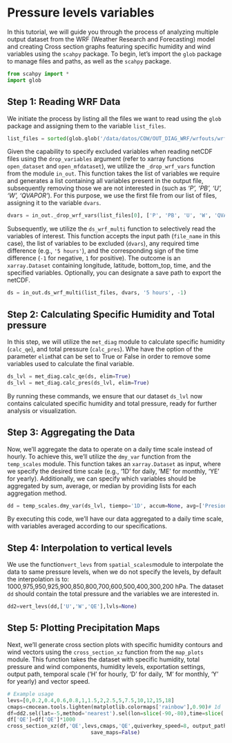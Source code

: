 # Pressure levels variables {.unnumbered}

In this tutorial, we will guide you through the process of analyzing multiple output dataset from the WRF (Weather Research and Forecasting) model and creating Cross section graphs featuring specific humidity and wind variables using the `scahpy` package. To begin, let's import the `glob` package to manage files and paths, as well as the `scahpy` package.

```python
from scahpy import *
import glob
```

## Step 1: Reading WRF Data

We initiate the process by listing all the files we want to read using the `glob` package and assigning them to the variable `list_files`.

```python
list_files = sorted(glob.glob('/data/datos/COW/OUT_DIAG_WRF/wrfouts/wrfout_d01_*'))
```

Given the capability to specify excluded variables when reading netCDF files using the `drop_variables` argument (refer to xarray functions `open_dataset` and `open_mfdataset`), we utilize the `_drop_wrf_vars` function from the module `in_out`. This function takes the list of variables we require and generates a list containing all variables present in the output file, subsequently removing those we are not interested in (such as *'P', 'PB', 'U', 'W', 'QVAPOR'*). For this purpose, we use the first file from our list of files, assigning it to the variable `dvars`.

```python
dvars = in_out._drop_wrf_vars(list_files[0], ['P', 'PB', 'U', 'W', 'QVAPOR'])
```

Subsequently, we utilize the `ds_wrf_multi` function to selectively read the variables of interest. This function accepts the input path (`file_name` in this case), the list of variables to be excluded (`dvars`), any required time difference (e.g., `'5 hours'`), and the corresponding sign of the time difference (`-1` for negative, `1` for positive). The outcome is an `xarray.Dataset` containing longitude, latitude, bottom_top, time, and the specified variables. Optionally, you can designate a save path to export the netCDF.

```python
ds = in_out.ds_wrf_multi(list_files, dvars, '5 hours', -1)
```

## Step 2: Calculating Specific Humidity and Total pressure

In this step, we will utilize the `met_diag` module to calculate specific humidity (`calc_qe`), and total pressure (`calc_pres`). Whe have the option of the parameter `elim`that can be set to True or False in order to remove some variables used to calculate the final variable.

```python
ds_lvl = met_diag.calc_qe(ds, elim=True)
ds_lvl = met_diag.calc_pres(ds_lvl, elim=True)
```

By running these commands, we ensure that our dataset `ds_lvl` now contains calculated specific humidity and total pressure, ready for further analysis or visualization.

## Step 3: Aggregating the Data

Now, we'll aggregate the data to operate on a daily time scale instead of hourly. To achieve this, we'll utilize the `dmy_var` function from the `temp_scales` module. This function takes an `xarray.Dataset` as input, where we specify the desired time scale (e.g., '1D' for daily, 'ME' for monthly, 'YE' for yearly). Additionally, we can specify which variables should be aggregated by sum, average, or median by providing lists for each aggregation method.

```python
dd = temp_scales.dmy_var(ds_lvl, tiempo='1D', accum=None, avg=['Presion','U','W','QE'], mediana=None)
```

By executing this code, we'll have our data aggregated to a daily time scale, with variables averaged according to our specifications.

## Step 4: Interpolation to vertical levels
We use the function`vert_levs` from `spatial_scales`module to interpolate the data to same pressure levels, when we do not specify the levels, by default the interpolation is to: 1000,975,950,925,900,850,800,700,600,500,400,300,200 hPa. The dataset `dd` should contain the total pressure and the variables we are interested in.

```python
dd2=vert_levs(dd,['U','W','QE'],lvls=None)
```

## Step 5: Plotting Precipitation Maps

Next, we'll generate cross section plots with specific humidity contours and wind vectors using the `cross_section_xz` function from the `map_plots` module. This function takes the dataset with specific humidity, total pressure and wind components, humidity levels, exportation settings, output path, temporal scale ('H' for hourly, 'D' for daily, 'M' for monthly, 'Y' for yearly) and vector speed.

```python
# Example usage
levs=[0,0.2,0.4,0.6,0.8,1,1.5,2,2.5,5,7.5,10,12,15,18]
cmaps=cmocean.tools.lighten(matplotlib.colormaps['rainbow'],0.90)# 1d
df=dd2.sel(lat=-5,method='nearest').sel(lon=slice(-90,-80),time=slice('2023-03-10','2023-03-13'))
df['QE']=df['QE']*1000
cross_section_xz(df,'QE',levs,cmaps,'QE',quiverkey_speed=8, output_path=None, freq='D',
                           save_maps=False)
```


